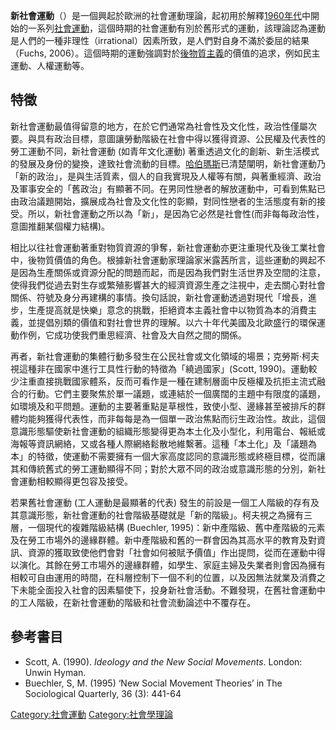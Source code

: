 '''新社會運動'''（{{lang-en|New social movements}}）是一個興起於歐洲的社會運動理論，起初用於解釋[[1960年代|1960年代]]中開始的一系列[[社會運動|社會運動]]，這個時期的社會運動有別於舊形式的運動，該理論認為運動是人們的一種非理性（irrational）因素所致，是人們對自身不滿於委屈的結果（Fuchs, 2006）。這個時期的運動強調對於[[後物質主義|後物質主義]]的價值的追求，例如民主運動、人權運動等。

==特徵==

新社會運動最值得留意的地方，在於它們通常為社會性及文化性，政治性僅屬次要。與具有政治目標，意圖讓勞動階級在社會中得以獲得資源、公民權及代表性的勞工運動不同，新社會運動 (如青年文化運動) 著重透過文化的創新、新生活模式的發展及身份的變換，達致社會流動的目標。[[哈伯瑪斯|哈伯瑪斯]]已清楚闡明，新社會運動乃「新的政治」，是與生活質素，個人的自我實現及人權等有關，與著重經濟、政治及軍事安全的「舊政治」有顯著不同。在男同性戀者的解放運動中，可看到焦點已由政治議題開始，擴展成為社會及文化性的彰顯，對同性戀者的生活態度有新的接受。所以，新社會運動之所以為「新」，是因為它必然是社會性(而非每每政治性，意圖推翻某個權力結構)。

相比以往社會運動著重對物質資源的爭奪，新社會運動亦更注重現代及後工業社會中，後物質價值的角色。根據新社會運動家理論家米露茜所言，這些運動的興起不是因為生產關係或資源分配的問題而起，而是因為我們對生活世界及空間的注意，使得我們從過去對生存或繁殖影響甚大的經濟資源生產之注視中，走去關心對社會關係、符號及身分再建構的事情。換句話說，新社會運動透過對現代「增長，進步，生產提高就是快樂」意念的挑戰，拒絕資本主義社會中以物質為本的消費主義，並提倡別類的價值和對社會世界的理解。以六十年代美國及北歐盛行的環保運動作例，它成功使我們重思經濟、社會及大自然之間的關係。

再者，新社會運動的集體行動多發生在公民社會或文化領域的場景；克勞斯‧柯夫視這種非在國家中進行工具性行動的特徵為「繞過國家」(Scott, 1990)。運動較少注重直接挑戰國家體系，反而可看作是一種在建制層面中反極權及抗拒主流式融合的行動。它們主要聚焦於單一議題，或連結於一個廣闊的主題中有限度的議題，如環境及和平問題。運動的主要著重點是草根性，致使小型、邊緣甚至被排斥的群體均能夠獲得代表性，而非每每是為一個單一政治焦點而衍生政治性。故此，這個意識形態驅使新社會運動的組織形態變得更為本土化及小型化，利用電台、報紙或海報等資訊網絡，又或各種人際網絡鬆散地維繫著。這種「本土化」及「議題為本」的特徵，使運動不需要擁有一個大家高度認同的意識形態或終極目標，從而讓其和傳統舊式的勞工運動顯得不同；對於大眾不同的政治或意識形態的分別，新社會運動相較顯得更包容及接受。

若果舊社會運動 (工人運動是最顯著的代表) 發生的前設是一個工人階級的存有及其意識形態，新社會運動的社會階級基礎就是「新的階級」。柯夫視之為擁有三層，一個現代的複雜階級結構 (Buechler, 1995)：新中產階級、舊中產階級的元素及在勞工市場外的邊緣群體。新中產階級和舊的一群會因為其高水平的教育及對資訊、資源的獲取致使他們會對「社會如何被賦予價值」作出提問，從而在運動中得以演化。其餘在勞工市場外的邊緣群體，如學生、家庭主婦及失業者則會因為擁有相較可自由運用的時間，在科層控制下一個不利的位置，以及因無法就業及消費之下未能全面投入社會的因素驅使下，投身新社會活動。不難發現，在舊社會運動中的工人階級，在新社會運動的階級和社會流動論述中不覆存在。

==參考書目==

* Scott, A. (1990). ''Ideology and the New Social Movements''. London: Unwin Hyman.
* Buechler, S, M. (1995) ‘New Social Movement Theories’ in The Sociological Quarterly, 36 (3): 441-64

{{Authority control}}
[[Category:社會運動|Category:社會運動]]
[[Category:社會學理論|Category:社會學理論]]